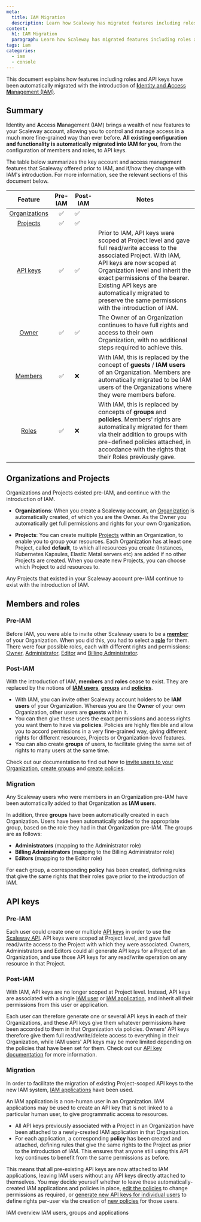 ```yaml
---
meta:
  title: IAM Migration
  description: Learn how Scaleway has migrated features including roles and API keys with the introduction of IAM
content:
  h1: IAM Migration
  paragraph: Learn how Scaleway has migrated features including roles and API keys with the introduction of IAM
tags: iam
categories: 
  - iam
  - console
---
```


This document explains how features including roles and API keys have been automatically migrated with the introduction of [**I**dentity and **A**ccess **M**anagement (IAM)](/identity-and-access-management/iam/).

## Summary

**I**dentity and **A**ccess **M**anagement (IAM) brings a wealth of new features to your Scaleway account, allowing you to control and manage access in a much more fine-grained way than ever before. **All existing configuration and functionality is automatically migrated into IAM for you**, from the configuration of members and roles, to API keys.

The table below summarizes the key account and access management features that Scaleway offered prior to IAM, and if/how they change with IAM's introduction. For more information, see the relevant sections of this document below.

|                                     Feature                                    | Pre-IAM | Post-IAM | Notes                                                                                                                                                                                                                                                                                                                               |
|:------------------------------------------------------------------------------:|:-------:|----------|-------------------------------------------------------------------------------------------------------------------------------------------------------------------------------------------------------------------------------------------------------------------------------------------------------------------------------------|
| [Organizations](/identity-and-access-management/iam/concepts/#organization) | ✅       | ✅        |                                                                                                                                                                                                                                                                                                                                     |
| [Projects](/identity-and-access-management/iam/concepts/#project)          | ✅       | ✅        |                                                                                                                                                                                                                                                                                                                                     |
| [API keys](/console/my-account/concepts/#api-key)                          | ✅       | ✅        | Prior to IAM, API keys were scoped at Project level and gave full read/write access to the associated Project. With IAM, API keys are now scoped at Organization level and inherit the exact permissions of the bearer. Existing API keys are automatically migrated to preserve the same permissions with the introduction of IAM. |
| [Owner](/console/my-project/concepts#owner)                                | ✅       | ✅        | The Owner of an Organization continues to have full rights and access to their own Organization, with no additional steps required to achieve this.                                                                                                                                                                                 |
| [Members](/console/my-account/concepts/#members)                           | ✅       | ❌        | With IAM, this is replaced by the concept of  **guests** / **IAM users** of an Organization. Members are automatically migrated to be IAM users of the Organizations where they were members before.                                                                                                                                    |
| [Roles](/console/my-account/concepts/#roles)                               | ✅       | ❌        | With IAM, this is replaced by concepts of  **groups**  and  **policies**. Members' rights are automatically migrated for them via their addition to groups with pre-defined policies attached, in accordance with the rights that their Roles previously gave.                                                                 |                                                                                                                                                                                                                         
## Organizations and Projects

Organizations and Projects existed pre-IAM, and continue with the introduction of IAM.

- **Organizations**: When you create a Scaleway account, an [Organization](/identity-and-access-management/iam/concepts#organization) is automatically created, of which you are the Owner. As the Owner you automatically get full permissions and rights for your own Organization. 

- **Projects**: You can create multiple [Projects](/identity-and-access-management/iam/concepts#project) within an Organization, to enable you to group your resources. Each Organization has at least one Project, called **default**, to which all resources you create (Instances, Kubernetes Kapsules, Elastic Metal servers etc) are added if no other Projects are created. When you create new Projects, you can choose which Project to add resources to.

Any Projects that existed in your Scaleway account pre-IAM continue to exist with the introduction of IAM.

## Members and roles

### Pre-IAM

Before IAM, you were able to invite other Scaleway users to be a [**member**](/console/my-account/concepts/#members) of your Organization. When you did this, you had to select a [**role**](/console/my-account/concepts/#roles) for them. There were four possible roles, each with different rights and permissions: [Owner](/console/my-project/concepts#owner), [Administrator](/console/my-project/concepts#administrator), [Editor](/console/my-project/concepts#editor) and [Billing Administrator](/console/my-project/concepts#billing-administrator).

<Lightbox src="scaleway-roles-hierarchy.webp" alt="" />

### Post-IAM

With the introduction of IAM, **members** and **roles** cease to exist. They are replaced by the notions of [**IAM users**](/identity-and-access-management/iam/concepts/#user), [**groups**](/identity-and-access-management/iam/concepts/#group) and [**policies**](/identity-and-access-management/iam/concepts/#policy).

- With IAM, you can invite other Scaleway account holders to be **IAM users** of your Organization. Whereas you are the **Owner** of your own Organization, other users are **guests** within it.
- You can then give these users the exact permissions and access rights you want them to have via **policies**. Policies are highly flexible and allow you to accord permissions in a very fine-grained way, giving different rights for different resources, Projects or Organization-level features. 
- You can also create **groups** of users, to facilitate giving the same set of rights to many users at the same time.

Check out our documentation to find out how to [invite users to your Organization](/identity-and-access-management/iam/how-to/invite-user-to-orga/), [create groups](/identity-and-access-management/iam/how-to/create-group/) and [create policies](/identity-and-access-management/iam/how-to/create-policy/).

### Migration

Any Scaleway users who were members in an Organization pre-IAM have been automatically added to that Organization as **IAM users**.

In addition, three **groups** have been automatically created in each Organization. Users have been automatically added to the appropriate group, based on the role they had in that Organization pre-IAM. The groups are as follows: 

- **Administrators** (mapping to the Administrator role)
- **Billing Administrators** (mapping to the Billing Administrator role)
- **Editors** (mapping to the Editor role) 

For each group, a corresponding **policy** has been created, defining rules that give the same rights that their roles gave prior to the introduction of IAM.

## API keys

### Pre-IAM

Each user could create one or multiple [API keys](/console/my-account/concepts/#api-key) in order to use the [Scaleway API](https://developers.scaleway.com/en/). API keys were scoped at Project level, and gave full read/write access to the Project with which they were associated. Owners, Administrators and Editors could all generate API keys for a Project of an Organization, and use those API keys for any read/write operation on any resource in that Project. 


### Post-IAM

With IAM, API keys are no longer scoped at Project level. Instead, API keys are associated with a single [IAM user](/identity-and-access-management/iam/concepts/#user) or [IAM application](/identity-and-access-management/iam/concepts/#application), and inherit all their permissions from this user or application. 

Each user can therefore generate one or several API keys in each of their Organizations, and these API keys give them whatever permissions have been accorded to them in that Organization via policies. Owners' API keys therefore give them full read/write/delete access to everything in their Organization, while IAM users' API keys may be more limited depending on the policies that have been set for them. Check out our [API key documentation](/identity-and-access-management/iam/how-to/create-api-keys) for more information.

### Migration

In order to facilitate the migration of existing Project-scoped API keys to the new IAM system, [IAM applications](/identity-and-access-management/iam/concepts/#application) have been used.

An IAM application is a non-human user in an Organization. IAM applications may be used to create an API key that is not linked to a particular human user, to give programmatic access to resources. 

- All API keys previously associated with a Project in an Organization have been attached to a newly-created IAM application in that Organization. 
- For each application, a corresponding **policy** has been created and attached, defining rules that give the same rights to the Project as prior to the introduction of IAM. This ensures that anyone still using this API key continues to benefit from the same permissions as before.

<Message type="note">

  This means that all pre-existing API keys are now attached to IAM applications, leaving IAM users without any API keys directly attached to themselves. You may decide yourself whether to leave these automatically-created IAM applications and policies in place, [edit the policies](/identity-and-access-management/iam/how-to/manage-policies/) to change permissions as required, or [generate new API keys for individual users](/identity-and-access-management/iam/how-to/create-api-keys/) to define rights per-user via the creation of [new policies](/identity-and-access-management/iam/how-to/create-policies/) for those users.

</Message>

<Navigation title="See Also">
  <PreviousButton to="/identity-and-access-management/iam/reference-content/overview/">IAM overview</PreviousButton>
  <NextButton to="/identity-and-access-management/iam/reference-content/users-groups-and-applications">IAM users, groups and applications</NextButton>
</Navigation>
